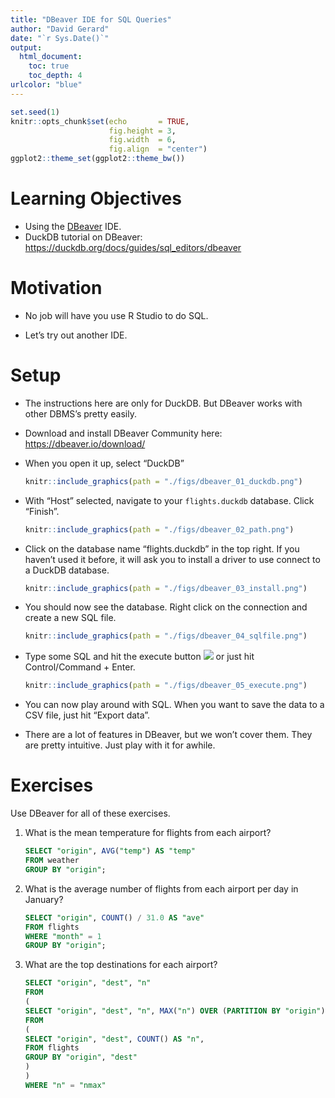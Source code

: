 ```yaml
---
title: "DBeaver IDE for SQL Queries"
author: "David Gerard"
date: "`r Sys.Date()`"
output:  
  html_document:
    toc: true
    toc_depth: 4
urlcolor: "blue"
---
```


```r
set.seed(1)
knitr::opts_chunk$set(echo       = TRUE, 
                      fig.height = 3, 
                      fig.width  = 6,
                      fig.align  = "center")
ggplot2::theme_set(ggplot2::theme_bw())
```

# Learning Objectives

- Using the [DBeaver](https://dbeaver.io/) IDE.
- DuckDB tutorial on DBeaver: <https://duckdb.org/docs/guides/sql_editors/dbeaver>

# Motivation

- No job will have you use R Studio to do SQL.

- Let's try out another IDE.

# Setup

- The instructions here are only for DuckDB. But DBeaver works with other DBMS's pretty easily.

- Download and install DBeaver Community here: <https://dbeaver.io/download/>

- When you open it up, select "DuckDB"

    ```r
    knitr::include_graphics(path = "./figs/dbeaver_01_duckdb.png")
    ```


- With "Host" selected, navigate to your `flights.duckdb` database. Click "Finish".

    ```r
    knitr::include_graphics(path = "./figs/dbeaver_02_path.png")
    ```
    
- Click on the database name "flights.duckdb" in the top right. If you haven't used it before, it will ask you to install a driver to use connect to a DuckDB database.

    ```r
    knitr::include_graphics(path = "./figs/dbeaver_03_install.png")
    ```


- You should now see the database. Right click on the connection and create a new SQL file.

    ```r
    knitr::include_graphics(path = "./figs/dbeaver_04_sqlfile.png")
    ```

- Type some SQL and hit the execute button ![](./figs/dbeaver_execute.png)\ or just hit Control/Command + Enter.

    ```r
    knitr::include_graphics(path = "./figs/dbeaver_05_execute.png")
    ```


- You can now play around with SQL. When you want to save the data to a CSV file, just hit "Export data".

- There are a lot of features in DBeaver, but we won't cover them. They are pretty intuitive. Just play with it for awhile.

# Exercises

Use DBeaver for all of these exercises.

1. What is the mean temperature for flights from each airport?

    ```sql
    SELECT "origin", AVG("temp") AS "temp"
    FROM weather 
    GROUP BY "origin";
    ```

2. What is the average number of flights from each airport per day in January?

    ```sql
    SELECT "origin", COUNT() / 31.0 AS "ave"
    FROM flights 
    WHERE "month" = 1
    GROUP BY "origin";
    ```

3. What are the top destinations for each airport?

    ```sql
    SELECT "origin", "dest", "n"
    FROM
    (
    SELECT "origin", "dest", "n", MAX("n") OVER (PARTITION BY "origin") AS "nmax"
    FROM
    (
    SELECT "origin", "dest", COUNT() AS "n",
    FROM flights
    GROUP BY "origin", "dest"
    )
    )
    WHERE "n" = "nmax"
    ```

